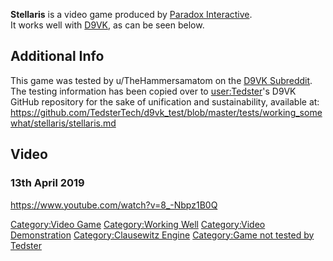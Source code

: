 <strong>Stellaris</strong> is a video game produced by [[Paradox Interactive]].
<br />
It works well with [[D9VK]], as can be seen below.

==Additional Info==
This game was tested by u/TheHammersamatom on the [[D9VK Subreddit]].
<br />
The testing information has been copied over to [[user:Tedster]]'s D9VK GitHub repository for the sake of unification and sustainability, available at:
<br />
https://github.com/TedsterTech/d9vk_test/blob/master/tests/working_somewhat/stellaris/stellaris.md

==Video==
===13th April 2019===
<youtube>https://www.youtube.com/watch?v=8_-Nbpz1B0Q</youtube>

[[Category:Video Game]]
[[Category:Working Well]]
[[Category:Video Demonstration]]
[[Category:Clausewitz Engine]]
[[Category:Game not tested by Tedster]]
